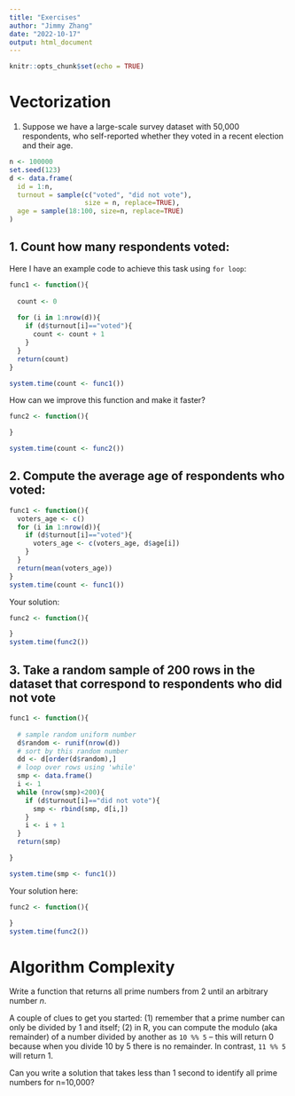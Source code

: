 ```yaml
---
title: "Exercises"
author: "Jimmy Zhang"
date: "2022-10-17"
output: html_document
---
```


```r
knitr::opts_chunk$set(echo = TRUE)
```

# Vectorization

1. Suppose we have a large-scale survey dataset with 50,000 respondents, who self-reported whether they voted in a recent election and their age.

```r
n <- 100000
set.seed(123)
d <- data.frame(
  id = 1:n,
  turnout = sample(c("voted", "did not vote"), 
                   size = n, replace=TRUE),
  age = sample(18:100, size=n, replace=TRUE)
)
```

## 1. Count how many respondents voted:

Here I have an example code to achieve this task using `for loop`:

```r

func1 <- function(){
  
  count <- 0
  
  for (i in 1:nrow(d)){
    if (d$turnout[i]=="voted"){
      count <- count + 1
    }
  }
  return(count)
}

system.time(count <- func1())

```

How can we improve this function and make it faster?

```r
func2 <- function(){

}

system.time(count <- func2())
```

## 2. Compute the average age of respondents who voted:

```r
func1 <- function(){
  voters_age <- c()
  for (i in 1:nrow(d)){
    if (d$turnout[i]=="voted"){
      voters_age <- c(voters_age, d$age[i])
    }
  }
  return(mean(voters_age))
}
system.time(count <- func1())
```

Your solution:

```r
func2 <- function(){

}
system.time(func2())
```

## 3. Take a random sample of 200 rows in the dataset that correspond to respondents who did not vote

```r
func1 <- function(){
  
  # sample random uniform number
  d$random <- runif(nrow(d))
  # sort by this random number
  dd <- d[order(d$random),]
  # loop over rows using 'while'
  smp <- data.frame()
  i <- 1
  while (nrow(smp)<200){
    if (d$turnout[i]=="did not vote"){
      smp <- rbind(smp, d[i,])
    }
    i <- i + 1
  }
  return(smp)

}

system.time(smp <- func1())

```

Your solution here:

```r
func2 <- function(){

}
system.time(func2())
```

# Algorithm Complexity

Write a function that returns all prime numbers from 2 until an arbitrary number *n*. 

A couple of clues to get you started: (1) remember that a prime number can only be divided by 1 and itself; (2) in R, you can compute the modulo (aka remainder) of a number divided by another as `10 %% 5` -- this will return 0 because when you divide 10 by 5 there is no remainder. In contrast, `11 %% 5` will return 1.

Can you write a solution that takes less than 1 second to identify all prime numbers for n=10,000?





